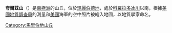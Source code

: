 {{Coord|85|56|S|132|50|W||display=title}}

'''夸爾茲山'''（{{lang-en|Quartz Hills}}）是[[南極洲|南極洲]]的山丘，位於[[瑪麗伯德地|瑪麗伯德地]]，處於[[科羅拉多冰川|科羅拉多冰川]]以南，根據[[美國地質調查局|美國地質調查局]]的測量和[[美國|美國]]海軍的空中照片被繪入地圖，以地質學家命名。

{{DEFAULTSORT:Quartz Hills}}
[[Category:馬里伯地山丘|Category:馬里伯地山丘]]


{{MarieByrdLand-geo-stub}}
